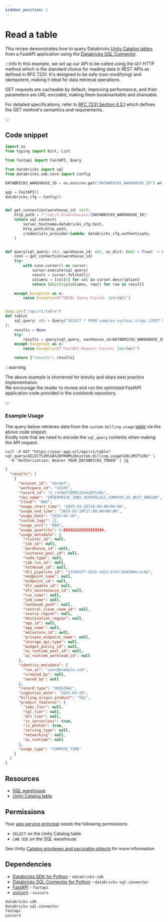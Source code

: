 ```yaml
---
sidebar_position: 1
---
```


# Read a table

This recipe demonstrates how to query Databricks [Unity Catalog tables](https://docs.databricks.com/aws/en/tables/) from a FastAPI application using the [Databricks SQL Connector](https://docs.databricks.com/en/dev-tools/python-sql-connector.html).

:::info
In this example, we set up our API to be called using the `GET` HTTP method which is the standard choice for reading data in REST APIs as defined in RFC 7231. It's designed to be safe (non-modifying) and idempotent, making it ideal for data retrieval operations.   

GET requests are cacheable by default, improving performance, and their parameters are URL-encoded, making them bookmarkable and shareable.   

For detailed specifications, refer to [RFC 7231 Section 4.3.1](https://datatracker.ietf.org/doc/html/rfc7231#section-4.3.1) which defines the GET method's semantics and requirements.

:::
## Code snippet

```python title="app.py"
import os
from typing import Dict, List

from fastapi import FastAPI, Query

from databricks import sql
from databricks.sdk.core import Config

DATABRICKS_WAREHOUSE_ID = os.environ.get("DATABRICKS_WAREHOUSE_ID") or None

app = FastAPI()
databricks_cfg = Config()


def get_connection(warehouse_id: str):
    http_path = f"/sql/1.0/warehouses/{DATABRICKS_WAREHOUSE_ID}"
    return sql.connect(
        server_hostname=databricks_cfg.host,
        http_path=http_path,
        credentials_provider=lambda: databricks_cfg.authenticate,
    )


def query(sql_query: str, warehouse_id: str, as_dict: bool = True) -> List[Dict]:
    conn = get_connection(warehouse_id)
    try:
        with conn.cursor() as cursor:
            cursor.execute(sql_query)
            result = cursor.fetchall()
            columns = [col[0] for col in cursor.description]
            return [dict(zip(columns, row)) for row in result]

    except Exception as e:
        raise Exception(f"DBSQL Query Failed: {str(e)}")


@app.get("/api/v1/table")
def table(
    sql_query: str = Query("SELECT * FROM samples.nyctaxi.trips LIMIT 5", description="SQL query to execute"),
):
    results = None
    try:
        results = query(sql_query, warehouse_id=DATABRICKS_WAREHOUSE_ID)
    except Exception as e:
        raise Exception(f"FastAPI Request Failed: {str(e)}")

    return {"results": results}

```

:::warning

The above example is shortened for brevity and skips best practice implementation.  
We encourage the reader to review and run the optimized FastAPI application code provided in the cookbook repository.

:::

### Example Usage
The query below retrieves data from the `system.billing.usage` [table](https://docs.databricks.com/aws/en/admin/system-tables/billing) via the above code snippet.  
Kindly note that we need to encode the `sql_query` contents when making the API request.


```shell
curl -X GET "https://your-app-url/api/v1/table?sql_query=SELECT%20%2A%20FROM%20system.billing.usage%20LIMIT%201" \
  -H "Authorization: Bearer YOUR_DATABRICKS_TOKEN" | jq
```
```json
{
  "results": [
    {
      "account_id": "abcdef",
      "workspace_id": "12345",
      "record_id": "I_rcFQmY7QFNlZ3nXzNT5uMs",
      "sku_name": "ENTERPRISE_JOBS_SERVERLESS_COMPUTE_US_WEST_OREGON",
      "cloud": "AWS",
      "usage_start_time": "2025-03-20T16:00:00+00:00",
      "usage_end_time": "2025-03-20T17:00:00+00:00",
      "usage_date": "2025-03-20",
      "custom_tags": [],
      "usage_unit": "DBU",
      "usage_quantity": 0.016312123333333334,
      "usage_metadata": {
        "cluster_id": null,
        "job_id": null,
        "warehouse_id": null,
        "instance_pool_id": null,
        "node_type": null,
        "job_run_id": null,
        "notebook_id": null,
        "dlt_pipeline_id": "1f26d5ff-35d2-4d51-b7e7-b64500ec1c6b",
        "endpoint_name": null,
        "endpoint_id": null,
        "dlt_update_id": null,
        "dlt_maintenance_id": null,
        "run_name": null,
        "job_name": null,
        "notebook_path": null,
        "central_clean_room_id": null,
        "source_region": null,
        "destination_region": null,
        "app_id": null,
        "app_name": null,
        "metastore_id": null,
        "private_endpoint_name": null,
        "storage_api_type": null,
        "budget_policy_id": null,
        "ai_runtime_pool_id": null,
        "ai_runtime_workload_id": null
      },
      "identity_metadata": {
        "run_as": "user@example.com",
        "created_by": null,
        "owned_by": null
      },
      "record_type": "ORIGINAL",
      "ingestion_date": "2025-03-20",
      "billing_origin_product": "SQL",
      "product_features": {
        "jobs_tier": null,
        "sql_tier": null,
        "dlt_tier": null,
        "is_serverless": true,
        "is_photon": true,
        "serving_type": null,
        "networking": null,
        "ai_runtime": null
      },
      "usage_type": "COMPUTE_TIME"
    }
  ]
}
```

## Resources

- [SQL warehouse](https://docs.databricks.com/aws/en/compute/sql-warehouse/)
- [Unity Catalog table](https://docs.databricks.com/aws/en/tables/)

## Permissions

Your [app service principal](https://docs.databricks.com/aws/en/dev-tools/databricks-apps/#how-does-databricks-apps-manage-authorization) needs the following permissions:

- `SELECT` on the Unity Catalog table
- `CAN USE` on the SQL warehouse

See Unity [Catalog privileges and securable objects](https://docs.databricks.com/aws/en/data-governance/unity-catalog/manage-privileges/privileges) for more information.

## Dependencies

- [Databricks SDK for Python](https://pypi.org/project/databricks-sdk/) - `databricks-sdk`
- [Databricks SQL Connector for Python](https://pypi.org/project/databricks-sql-connector/) - `databricks-sql-connector`
- [FastAPI](https://pypi.org/project/fastapi/) - `fastapi`
- [uvicorn](https://pypi.org/project/uvicorn/) - `uvicorn`

```python title="requirements.txt"
databricks-sdk
databricks-sql-connector
fastapi
uvicorn
``` 